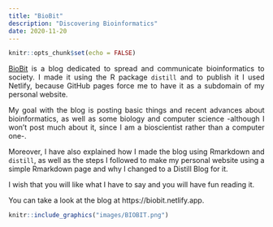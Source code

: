```yaml
---
title: "BioBit"
description: "Discovering Bioinformatics"
date: 2020-11-20
---
```


```r
knitr::opts_chunk$set(echo = FALSE)
```

<p align='justify'>[BioBit](https://biobit.netlify.app) is a blog dedicated to spread and communicate bioinformatics to society. I made it using the R package `distill` and to publish it I used Netlify, because GitHub pages force me to have it as a subdomain of my personal website.</p>

<p align='justify'>My goal with the blog is posting basic things and recent advances about bioinformatics, as well as some biology and computer science -although I won't post much about it, since I am a bioscientist rather than a computer one-. </p>

<p align='justify'>Moreover, I have also explained how I made the blog using Rmarkdown and `distill`, as well as the steps I followed to make my personal website using a simple Rmarkdown page and why I changed to a Distill Blog for it.</p>

<p align='justify'>I wish that you will like what I have to say and you will have fun reading it.</p>

<p align='justify'>You can take a look at the blog at https://biobit.netlify.app.</p>

```r
knitr::include_graphics("images/BIOBIT.png")
```

